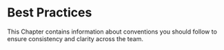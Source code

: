 # Best Practices

This Chapter contains information about conventions you should follow to ensure consistency and clarity across the team.

<br />


<DocCardList />
